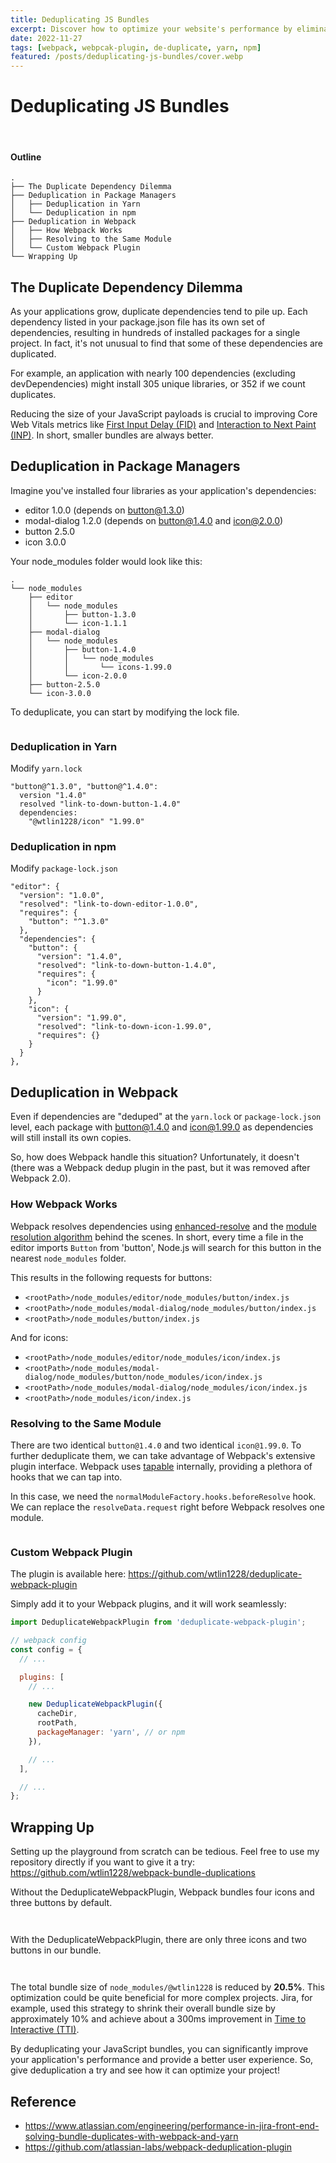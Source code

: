 ```yaml
---
title: Deduplicating JS Bundles
excerpt: Discover how to optimize your website's performance by eliminating redundant code from your JavaScript bundles, boosting loading speed, and enhancing user experience.
date: 2022-11-27
tags: [webpack, webpcak-plugin, de-duplicate, yarn, npm]
featured: /posts/deduplicating-js-bundles/cover.webp
---
```



# Deduplicating JS Bundles

<BlogPostCoverImage />
<br />

#### Outline

```text
.
├── The Duplicate Dependency Dilemma
├── Deduplication in Package Managers
│   ├── Deduplication in Yarn
│   └── Deduplication in npm
├── Deduplication in Webpack
│   ├── How Webpack Works
│   ├── Resolving to the Same Module
│   └── Custom Webpack Plugin
└── Wrapping Up
```

## The Duplicate Dependency Dilemma

As your applications grow, duplicate dependencies tend to pile up. Each dependency listed in your package.json file has its own set of dependencies, resulting in hundreds of installed packages for a single project. In fact, it's not unusual to find that some of these dependencies are duplicated.

For example, an application with nearly 100 dependencies (excluding devDependencies) might install 305 unique libraries, or 352 if we count duplicates.

Reducing the size of your JavaScript payloads is crucial to improving Core Web Vitals metrics like [First Input Delay (FID)](https://web.dev/fid/) and [Interaction to Next Paint (INP)](https://web.dev/inp/). In short, smaller bundles are always better.

## Deduplication in Package Managers

Imagine you've installed four libraries as your application's dependencies:

- editor 1.0.0 (depends on button@1.3.0)
- modal-dialog 1.2.0 (depends on button@1.4.0 and icon@2.0.0)
- button 2.5.0
- icon 3.0.0

Your node_modules folder would look like this:

```text
.
└── node_modules
    ├── editor
    │   └── node_modules
    │       ├── button-1.3.0
    │       └── icon-1.1.1
    ├── modal-dialog
    │   └── node_modules
    │       ├── button-1.4.0
    │       │   └── node_modules
    │       │       └── icons-1.99.0
    │       └── icon-2.0.0
    ├── button-2.5.0
    └── icon-3.0.0
```

To deduplicate, you can start by modifying the lock file.

<Image
  imgSrc="/posts/deduplicating-js-bundles/dependencies-1.webp"
  imgAlt="deduplicating package manually"
/>

### Deduplication in Yarn

Modify `yarn.lock`

```text
"button@^1.3.0", "button@^1.4.0":
  version "1.4.0"
  resolved "link-to-down-button-1.4.0"
  dependencies:
    "@wtlin1228/icon" "1.99.0"
```

### Deduplication in npm

Modify `package-lock.json`

```
"editor": {
  "version": "1.0.0",
  "resolved": "link-to-down-editor-1.0.0",
  "requires": {
    "button": "^1.3.0"
  },
  "dependencies": {
    "button": {
      "version": "1.4.0",
      "resolved": "link-to-down-button-1.4.0",
      "requires": {
        "icon": "1.99.0"
      }
    },
    "icon": {
      "version": "1.99.0",
      "resolved": "link-to-down-icon-1.99.0",
      "requires": {}
    }
  }
},
```

## Deduplication in Webpack

Even if dependencies are "deduped" at the `yarn.lock` or `package-lock.json` level, each package with button@1.4.0 and icon@1.99.0 as dependencies will still install its own copies.

So, how does Webpack handle this situation? Unfortunately, it doesn't (there was a Webpack dedup plugin in the past, but it was removed after Webpack 2.0).

### How Webpack Works

Webpack resolves dependencies using [enhanced-resolve](https://github.com/webpack/enhanced-resolve) and the [module resolution algorithm](https://nodejs.org/api/modules.html) behind the scenes. In short, every time a file in the editor imports `Button` from 'button', Node.js will search for this button in the nearest `node_modules` folder.

This results in the following requests for buttons:

- `<rootPath>/node_modules/editor/node_modules/button/index.js`
- `<rootPath>/node_modules/modal-dialog/node_modules/button/index.js`
- `<rootPath>/node_modules/button/index.js`

And for icons:

- `<rootPath>/node_modules/editor/node_modules/icon/index.js`
- `<rootPath>/node_modules/modal-dialog/node_modules/button/node_modules/icon/index.js`
- `<rootPath>/node_modules/modal-dialog/node_modules/icon/index.js`
- `<rootPath>/node_modules/icon/index.js`

### Resolving to the Same Module

There are two identical `button@1.4.0` and two identical `icon@1.99.0`. To further deduplicate them, we can take advantage of Webpack's extensive plugin interface. Webpack uses [tapable](https://github.com/webpack/tapable) internally, providing a plethora of hooks that we can tap into.

In this case, we need the `normalModuleFactory.hooks.beforeResolve` hook. We can replace the `resolveData.request` right before Webpack resolves one module.

<Image
  imgSrc="/posts/deduplicating-js-bundles/webpack.webp"
  imgAlt="inside workflow overview of webpack"
  inlineStyle="background-color: white;"
/>

### Custom Webpack Plugin

The plugin is available here: https://github.com/wtlin1228/deduplicate-webpack-plugin

Simply add it to your Webpack plugins, and it will work seamlessly:

```js
import DeduplicateWebpackPlugin from 'deduplicate-webpack-plugin';

// webpack config
const config = {
  // ...

  plugins: [
    // ...

    new DeduplicateWebpackPlugin({
      cacheDir,
      rootPath,
      packageManager: 'yarn', // or npm
    }),

    // ...
  ],

  // ...
};
```

## Wrapping Up

Setting up the playground from scratch can be tedious. Feel free to use my repository directly if you want to give it a try: https://github.com/wtlin1228/webpack-bundle-duplications

Without the DeduplicateWebpackPlugin, Webpack bundles four icons and three buttons by default.

<Image
  imgSrc="/posts/deduplicating-js-bundles/icon-bundle-duplications.webp"
  imgAlt="icon bundle duplications"
/>

<Image
  imgSrc="/posts/deduplicating-js-bundles/button-bundle-duplications.webp"
  imgAlt="button bundle duplications"
  inlineStyle="margin-top: 20px;"
/>

With the DeduplicateWebpackPlugin, there are only three icons and two buttons in our bundle.

<Image
  imgSrc="/posts/deduplicating-js-bundles/icon-bundle-deduplications.webp"
  imgAlt="icon bundle de-duplications"
/>

<Image
  imgSrc="/posts/deduplicating-js-bundles/button-bundle-deduplications.webp"
  imgAlt="button bundle de-duplications"
  inlineStyle="margin-top: 20px;"
/>

The total bundle size of `node_modules/@wtlin1228` is reduced by **20.5%**. This optimization could be quite beneficial for more complex projects. Jira, for example, used this strategy to shrink their overall bundle size by approximately 10% and achieve about a 300ms improvement in [Time to Interactive (TTI)](https://web.dev/tti/).

By deduplicating your JavaScript bundles, you can significantly improve your application's performance and provide a better user experience. So, give deduplication a try and see how it can optimize your project!

## Reference

- https://www.atlassian.com/engineering/performance-in-jira-front-end-solving-bundle-duplicates-with-webpack-and-yarn
- https://github.com/atlassian-labs/webpack-deduplication-plugin
